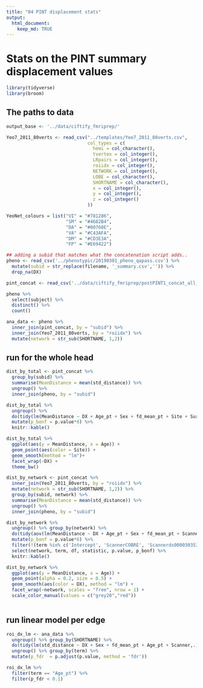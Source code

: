 ```yaml
---
title: "04 PINT displacement stats"
output:
  html_document:
    keep_md: TRUE
---
```


# Stats on the PINT summary displacement values

```r
library(tidyverse)
library(broom)
```


## The paths to data

```r
output_base <- '../data/ciftify_fmriprep/'

Yeo7_2011_80verts <- read_csv("../templates/Yeo7_2011_80verts.csv",
                              col_types = c(
                                hemi = col_character(),
                                tvertex = col_integer(),
                                LRpairs = col_integer(),
                                roiidx = col_integer(),
                                NETWORK = col_integer(),
                                LOBE = col_character(),
                                SHORTNAME = col_character(),
                                x = col_integer(),
                                y = col_integer(),
                                z = col_integer()
                              ))

YeoNet_colours = list("VI" = "#781286",
                      "SM" = "#4682B4",
                      "DA" = "#00760E", 
                      "VA" = "#C43AFA",
                      "DM" = "#CD3E3A", 
                      "FP" = "#E69422")

## adding a subid that matches what the concatenation script adds..
pheno <- read_csv('../phenotypic/20190301_pheno_qapass.csv') %>%
  mutate(subid = str_replace(filename, '_summary.csv','')) %>%
  drop_na(DX)

pint_concat <- read_csv('../data/ciftify_fmriprep/postPINT1_concat_all_qa_passes.csv')
```


```r
pheno %>%  
  select(subject) %>%
  distinct() %>%
  count()
```
```r
ana_data <- pheno %>%
  inner_join(pint_concat, by = "subid") %>%
  inner_join(Yeo7_2011_80verts, by = "roiidx") %>%
  mutate(network = str_sub(SHORTNAME, 1,2))

```


## run for the whole head

```r
dist_by_total <- pint_concat %>%
  group_by(subid) %>%
  summarise(MeanDistance = mean(std_distance)) %>%
  ungroup() %>%
  inner_join(pheno, by = "subid")  

dist_by_total %>%
  ungroup() %>%
  do(tidy(lm(MeanDistance ~ DX + Age_pt + Sex + fd_mean_pt + Site + SurfArea_pt,.))) %>%
  mutate(p_bonf = p.value*6) %>%
  knitr::kable()
```

```r
dist_by_total %>%
  ggplot(aes(y = MeanDistance, x = Age)) +
  geom_point(aes(color = Site)) + 
  geom_smooth(method = "lm")+
  facet_wrap(~DX) +
  theme_bw()
```



```r
dist_by_network <- pint_concat %>%
  inner_join(Yeo7_2011_80verts, by = "roiidx") %>%
  mutate(network = str_sub(SHORTNAME, 1,2)) %>%
  group_by(subid, network) %>%
  summarise(MeanDistance = mean(std_distance)) %>%
  ungroup() %>%
  inner_join(pheno, by = "subid")  

dist_by_network %>%
  ungroup() %>% group_by(network) %>%
  do(tidy(aov(lm(MeanDistance ~ DX + Age_pt + Sex + fd_mean_pt + Scanner + SurfArea_pt,.)))) %>%
  mutate(p_bonf = p.value*6) %>%
  filter(!(term %in% c('Intercept', 'ScannerCOBRE', 'Scannerds00003035343', 'ScannerZHH', 'Scannerds00003035426'))) %>%
  select(network, term, df, statistic, p.value, p_bonf) %>%
  knitr::kable()
```





```r
dist_by_network %>%
  ggplot(aes(y = MeanDistance, x = Age)) +
  geom_point(alpha = 0.2, size = 0.5) + 
  geom_smooth(aes(color = DX), method = "lm") +
  facet_wrap(~network, scales = "free", nrow = 1) +
  scale_color_manual(values = c("grey20","red"))
  
```


## run linear model per edge

```r
roi_dx_lm <- ana_data %>%
  ungroup() %>% group_by(SHORTNAME) %>%
  do(tidy(lm(std_distance ~ DX + Sex + fd_mean_pt + Age_pt + Scanner,.))) %>%
  ungroup() %>% group_by(term) %>%
  mutate(p_fdr  = p.adjust(p.value, method = 'fdr'))

roi_dx_lm %>%
  filter(term == "Age_pt") %>%
  filter(p_fdr < 0.1)
```
